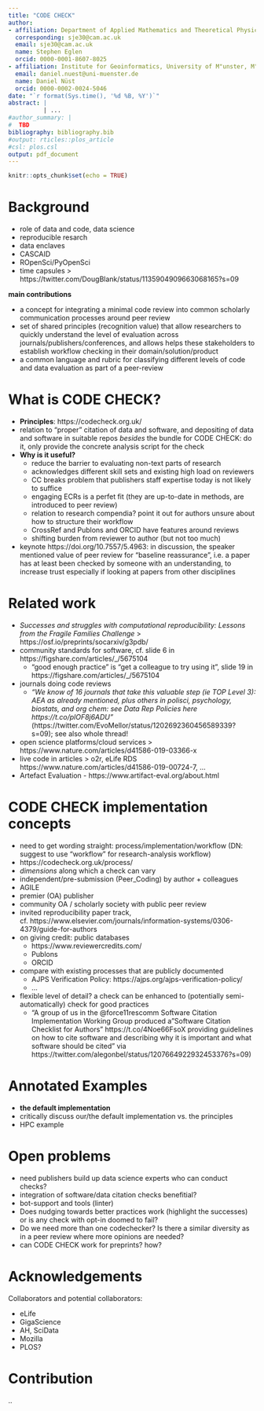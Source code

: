 ```yaml
---
title: "CODE CHECK"
author:
- affiliation: Department of Applied Mathematics and Theoretical Physics, University of Cambridge, Cambridge, Cambridgeshire, GB
  corresponding: sje30@cam.ac.uk
  email: sje30@cam.ac.uk
  name: Stephen Eglen
  orcid: 0000-0001-8607-8025
- affiliation: Institute for Geoinformatics, University of M"unster, M"unster, Germany
  email: daniel.nuest@uni-muenster.de
  name: Daniel Nüst
  orcid: 0000-0002-0024-5046
date: "`r format(Sys.time(), '%d %B, %Y')`"
abstract: |
          | ...
#author_summary: |
#  TBD
bibliography: bibliography.bib
#output: rticles::plos_article
#csl: plos.csl
output: pdf_document
---
```


```r
knitr::opts_chunk$set(echo = TRUE)
```

<!-- Let's stick to one sentence per line! -->
<!-- Citations: @Figueredo:2009dg, citep: [@Figueredo:2009dg], multiple citep: [@Figueredo:2009dg; @other_2018] -->
<!-- add " {-}" after headings to remove numbering -->

# Background

- role of data and code, data science
- reproducible resarch
- data enclaves
- CASCAID
- ROpenSci/PyOpenSci
- time capsules > https://twitter.com/DougBlank/status/1135904909663068165?s=09

**main contributions**

- a concept for integrating a minimal code review into common scholarly communication processes around peer review
- set of shared principles (recognition value) that allow researchers to quickly understand the level of evaluation across journals/publishers/conferences, and allows helps these stakeholders to establish workflow checking in their domain/solution/product
- a common language and rubric for classifying different levels of code and data evaluation as part of a peer-review

# What is CODE CHECK?

- **Principles**: https://codecheck.org.uk/
- relation to "proper" citation of data and software, and depositing of data and software in suitable repos _besides_ the bundle for CODE CHECK: do it, only provide the concrete analysis script for the check
- **Why is it useful?**
  - reduce the barrier to evaluating non-text parts of research
  - acknowledges different skill sets and existing high load on reviewers
  - CC breaks problem that publishers staff expertise today is not likely to suffice
  - engaging ECRs is a perfet fit (they are up-to-date in methods, are introduced to peer review)
  - relation to research compendia? point it out for authors unsure about how to structure their workflow
  - CrossRef and Publons and ORCID have features around reviews
  - shifting burden from reviewer to author (but not too much)
- keynote https://doi.org/10.7557/5.4963: in discussion, the speaker mentioned value of peer review for "baseline reassurance", i.e. a paper has at least been checked by someone with an understanding, to increase trust especially if looking at papers from other disciplines

# Related work

- _Successes and struggles with computational reproducibility: Lessons from the Fragile Families Challenge_ > https://osf.io/preprints/socarxiv/g3pdb/
- community standards for software, cf. slide 6 in https://figshare.com/articles/_/5675104
  - "good enough practice" is "get a colleague to try using it", slide 19 in https://figshare.com/articles/_/5675104
- journals doing code reviews
  - _"We know of 16 journals that take this valuable step (ie TOP Level 3): AEA as already mentioned, plus others in polisci, psychology, biostats, and org chem: see Data Rep Policies here https://t.co/plOF8j6ADU "_ (https://twitter.com/EvoMellor/status/1202692360456589339?s=09); see also whole thread!
- open science platforms/cloud services > https://www.nature.com/articles/d41586-019-03366-x
- live code in articles > o2r, eLife RDS https://www.nature.com/articles/d41586-019-00724-7, ...
- Artefact Evaluation - https://www.artifact-eval.org/about.html

# CODE CHECK implementation concepts

- need to get wording straight: process/implementation/workflow (DN: suggest to use "workflow" for research-analysis workflow)
- https://codecheck.org.uk/process/
- _dimensions_ along which a check can vary
- independent/pre-submission (Peer_Coding) by author + colleagues
- AGILE
- premier (OA) publisher
- community OA / scholarly society with public peer review
- invited reproducibility paper track, cf. https://www.elsevier.com/journals/information-systems/0306-4379/guide-for-authors
- on giving credit: public databases
  - https://www.reviewercredits.com/
  - Publons
  - ORCID
- compare with existing processes that are publicly documented
  - AJPS Verification Policy: https://ajps.org/ajps-verification-policy/
  - ...
- flexible level of detail? a check can be enhanced to (potentially semi-automatically) check for good practices
  - "A group of us in the @force11rescomm Software Citation Implementation Working Group produced a "Software Citation Checklist for Authors" https://t.co/4Noe66FsoX providing guidelines on how to cite software and describing why it is important and what software should be cited" via https://twitter.com/alegonbel/status/1207664922932453376?s=09)

# Annotated Examples
<!-- see examples.md -->

- **the default implementation**
- critically discuss our/the default implementation vs. the principles
- HPC example

# Open problems

- need publishers build up data science experts who can conduct checks?
- integration of software/data citation checks benefitial?
- bot-support and tools (linter)
- Does nudging towards better practices work (highlight the successes) or is any check with opt-in doomed to fail?
- Do we need more than one codechecker? Is there a similar diversity as in a peer review where more opinions are needed?
- can CODE CHECK work for preprints? how?

# Acknowledgements

Collaborators and potential collaborators:

- eLife
- GigaScience
- AH, SciData
- Mozilla
- PLOS?

# Contribution

..
